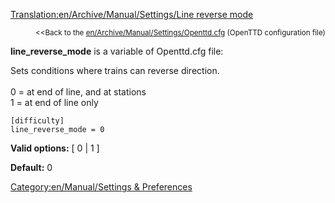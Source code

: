 [[Translation:en/Archive/Manual/Settings/Line reverse mode]]

:<small><<Back to the [[en/Archive/Manual/Settings/Openttd.cfg]] (OpenTTD configuration file)</small>


'''line_reverse_mode''' is a variable of Openttd.cfg file:

Sets conditions where trains can reverse direction.<br><br>
0 = at end of line, and at stations<br>
1 = at end of line only<br>

<pre>
[difficulty]
line_reverse_mode = 0
</pre>

'''Valid options:''' [ 0 | 1 ]

'''Default:''' 0


[[Category:en/Manual/Settings & Preferences]]